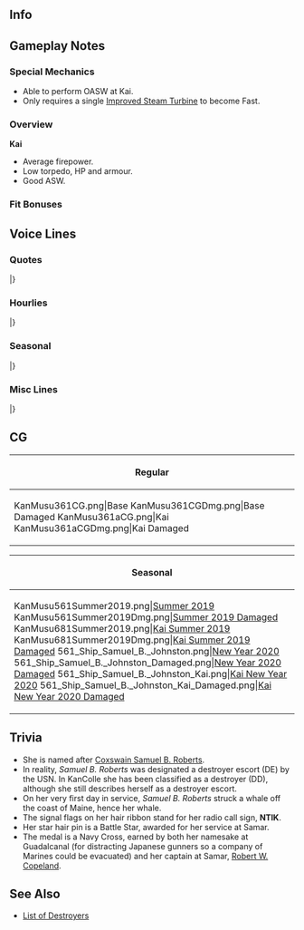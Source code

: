 ==Info==
{{KanmusuInfo|ID=361}}
{{KanmusuInfo|ID=361a}}

==Gameplay Notes==
===Special Mechanics===
* Able to perform OASW at Kai.
* Only requires a single [[Improved Steam Turbine]] to become Fast.

===Overview===
'''Kai'''
* Average firepower.
* Low torpedo, HP and armour.
* Good ASW.

===Fit Bonuses===
{{:{{BASEPAGENAME}}/Equipment Bonuses}}
{{clear}}

==Voice Lines==
===Quotes===
{{ShipquoteHeader}}
{{ShipquoteKai
|scenario = Introduction
|origin = 私ね、John C. Butler級護衛駆逐艦、Samuel B. Roberts。ね、覚えて！あ、長い？じゃあ、「Sam」でもいいよ？ Nice to meet you!
|translation = I'm John C. Butler-class destroyer escort Samuel B. Roberts! Make sure to remember it! Ah, too long? Then "Sam" is fine, okay? Nice to meet you!
|audio = Samuel_B._Roberts-Intro.mp3
}}
{{ShipquoteKai
|scenario = Introduction
|kai = yes
|origin = John C. Butler級護衛駆逐艦、Samuel B. Roberts、配置につきました！今日も頑張って守っていきます！ Yes!
|translation = John C. Butler-class destroyer escort Samuel B. Roberts, taking up my post! I'll continue to do my best to protect today! Yes!
|audio = Samuel_B._RobertsKai-Intro.mp3
}}
{{ShipquoteKai
|scenario = Library
|origin = 護衛駆逐艦、John C. Butler級、Samuel B. Robertsです。姉妹はもの凄く多いんだ。
船団護衛や対潜哨戒、結構万能なんだよ！で、私はね、TaffyⅢって任務部隊で、護衛空母を守って戦ったんだ。
自分より大きくて強い艦たちと。私のことも覚えておいてね。Thanks！
|translation = I'm John C. Butler-class destroyer escort Samuel B. Roberts. I had a lotta sisters<ref>82 of them were completed.</ref>. We were really multi-purpose: convoy escort, anti-submarine patrols, and more! So, you see, that's why I was fighting to protect the escort carriers as part of Task Unit "Taffy 3". And with ships way bigger and stronger than I was. Be sure to remember me, okay? Thanks!
|audio = Samuel_B._Roberts-Library.mp3
}}
{{ShipquoteKai
|scenario = Secretary 1
|origin = 私呼んだ？何？
|translation = Did you call me? What is it?
|audio = Samuel_B_Roberts-Sec1.mp3
}}
{{ShipquoteKai
|scenario = Secretary 1
|kai = yes
|origin = Samのこと呼んだ？何？
|translation = Did you call me? What is it?
|audio = Samuel_B_RobertsKai-Sec1.mp3
}}
{{ShipquoteKai
|scenario = Secretary 2
|origin = What's wrong? あ、そうなんだ！
|translation = What's wrong? Ah, I see!
|audio = Samuel_B._Roberts-Sec2.mp3
}}
{{ShipquoteKai
|scenario = Secretary 2
|kai = yes
|origin = 提督、what's wrong? あ、そうなの？ Okay!
|translation = Admiral, what's wrong? Ah, that so? Okay!
|audio = Samuel_B._RobertsKai-Sec2.mp3
}}
{{ShipquoteKai
|scenario = Secretary 3
|origin = 何？寂しいの？Okay! 私、相手してあげる。結構頑張っちゃうから、見てて！ふぁー！
|translation = What is it? Are you lonely? Okay! I'll keep you company. I'll do my best, really, just watch! Wahhh!
|audio = Samuel_B._Roberts-Sec3.mp3
}}
{{ShipquoteKai
|scenario = Secretary Idle
|origin = はっ、hi, Gambier Bay! どうしたの？はぁ、そう、そこなら、こここういって、こう！へぇ？仕方ない。私付いていてあげる。ったく、世話焼けるなぁ。いいけど！
|translation = Oh, hi, Gambier Bay! What's the matter? Ah, that? If you want to do that, then do it here like this, and done! Huh? Alright, I guess I'll have to come with you. You sure need help a lot. Not that I mind!
|audio = Samuel_B._Roberts-Idle.mp3
}}
{{ShipquoteKai
|scenario = Secretary Idle
|kai = yes
|origin = あはっ、hi, Gambi! どうしたの？はぁ、そう、そこなら、こここういって、こう！へぇ？仕方ない。私付いていてあげる。ったく、世話焼けるなぁ。いいけど！
|translation = Oh, hi, Gambi! What's the matter? Ah, that? If you want to do that, then do it here like this, and done! Huh? Alright, I guess I'll have to come with you. You sure need help a lot. Not that I mind!
|audio = Samuel_B._RobertsKai-Idle.mp3
}}
{{ShipquoteKai
|scenario = Secretary (Married)
|origin = うーん？疲れた？あぁ、はい、じゃあ．．．ガムでも食べる？はい！あ、要らない？何？What's wrong?仕方ない。ちょっと横になったら？はーい！
|translation = Hmm? Are you tired? Ah, okay, then... would gum be good? Okay! Oh, you don't need it? What? What's wrong? Okay, could you lie down for a sec? Theeere!
|audio = Samuel_B._Roberts-SecMarried.mp3
}}
{{ShipquoteKai
|scenario = Wedding
|origin = へぇ？何、敵！？ど、どこ？何だ、違うのか？びっくりした！どうしたの、提督？はぁ、私？ん、元気だけど．．．変なの。これを？後で？はー？後でいいんだ。いいけど。えヒヒ。Thanks a lot!
|translation = Huh? What, enemies!? W-Where? Oh, it's you? You really surprised me! What's the matter, Admiral? Oh, me? Yeah, I'm fine... you're being weird. You're giving this? Later? Ohh? Later is fine. I think? Ehehe. Thanks a lot!
|audio = Samuel_B._Roberts-Wedding.mp3
}}
{{ShipquoteKai
|scenario = Player's Score
|origin = 情報？大事！取ってあげるね！
|translation = Information? That's important! I'll get it for you, okay?
|audio = Samuel_B._Roberts-PlayerScore.mp3
}}
{{ShipquoteKai
|scenario = Player's Score
|kai = yes
|origin = 情報？本当大事！私が取ってあげる！
|translation = Information? That's really important! I'll go get it for you!
|audio = Samuel_B._RobertsKai-PlayerScore.mp3
}}
{{ShipquoteKai
|scenario = Joining the Fleet
|origin = Samuel B. Roberts, 出ます！さあ、今日もしっかり守ってか！
|translation = Samuel B. Roberts, heading out! Now then, let's hang in there with the escorting today too!
|audio = Samuel_B._Roberts-JoinFleet.mp3
}}
{{ShipquoteKai
|scenario = Joining the Fleet
|kai = yes
|origin = Samuel B. Roberts, 出ます！さあ、今日もしっかりばっちり守ってか！
|translation = Samuel B. Roberts, heading out! Now then, let's hang in there with the escorting perfectly today too!
|audio = Samuel_B._RobertsKai-JoinFleet.mp3
}}
{{ShipquoteKai
|scenario = Equipment 1
|origin = Thanks a lot!
|translation = Thanks a lot!
|audio = Samuel_B._Roberts-Equip1.mp3
}}
{{ShipquoteKai
|scenario = Equipment 2
|origin = あっ、いいね！嬉しいな、これ。
|translation = Ah, nice! I'm glad to have this.
|audio = Samuel_B._Roberts-Equip2.mp3
}}
{{ShipquoteKai
|scenario = Equipment 2
|kai = yes
|origin = あっ、すごいぃ！これ、嬉しいなぁ！
|translation = Ah, great! Now I'm really happy!
|audio = Samuel_B._RobertsKai-Equip2.mp3
}}
{{ShipquoteKai
|scenario = Equipment 3
|origin = Thanks!
|translation = Thanks!
|audio = Samuel_B._Roberts-Equip3.mp3
}}
{{ShipquoteKai
|scenario = Supply
|origin = Thanks! 魚雷もお願い！私、使うから！
|translation = Thanks! Torpedoes too, please! I'll be using them!<ref>During the Battle off Samar, ''Samuel B. Roberts'' made a famous close-range torpedo run on ''[[Choukai]]''.</ref>
|audio = Samuel_B._Roberts-Supply.mp3
}}
{{ShipquoteKai
|scenario = Docking (Minor Damage)
|origin = Sorry! すぐ直すね！
|translation = Sorry! I'll get fixed up right away!
|audio = Samuel_B._Roberts-DockMinor.mp3
}}
{{ShipquoteKai
|scenario = Docking (Major Damage)
|origin = Oh, my bad! ごめん、ちょっと休憩！
|translation = Oh, my bad! Sorry, I'll be on leave for a bit!
|audio = Samuel_B._Roberts-DockMajor.mp3
}}
{{ShipquoteKai
|scenario = Construction
|origin = 出来た！Complete!
|translation = Done! It's complete!
|audio = Samuel_B._Roberts-Construction.mp3
}}
{{ShipquoteKai
|scenario = Returning from Sortie
|origin = 作戦完了！Complete!
|translation = Operation finished! It's complete!
|audio = Samuel_B._Roberts-SortieReturn.mp3
}}
{{ShipquoteKai
|scenario = Starting a Sortie
|origin = Taffy 3, weigh anchor! 私、先頭でいい？
|translation = Taffy 3, weigh anchor! Mind if I take point?
|audio = Samuel_B._Roberts-Sortie.mp3
}}
{{ShipquoteKai
|scenario = Starting a Sortie
|kai = yes
|origin = はい！Taffy 3, 護衛を任せてください！
|translation = Roger! Taffy 3, leave the escorting to me!
|audio = Samuel_B._RobertsKai-Sortie.mp3
}}
{{ShipquoteKai
|scenario = Starting a Battle
|origin = Target in sight! いよいよか？頑張る！
|translation = Target in sight! Is it finally time? I'll do my best!
|audio = Samuel_B._Roberts-BattleStart.mp3
}}
{{ShipquoteKai
|scenario = Attack
|origin = Fire!
|translation = Fire!
|audio = Samuel_B._Roberts-Attack.mp3
}}
{{ShipquoteKai
|scenario = Night Battle Attack 
|origin = 守りきるよ！
|translation = I'll protect to the end!
|audio = Samuel_B._Roberts-NightAttack.mp3
}}
{{ShipquoteKai
|scenario = Night Battle Attack
|kai = yes 
|origin = まあ、巡洋艦のように．．．足りない！まるで戦艦のように、頑張ります！
|translation = Well, if I fight like a heavy cruiser... no, that's not enough! I'll fight as hard as a battleship!<ref>''Samuel B. Roberts'' is known as "the destroyer escort that fought like a battleship".</ref>
|audio = Samuel_B._RobertsKai-NightAttack.mp3
}}
{{ShipquoteKai
|scenario = Night Battle
|origin = 突っ込みますから！いいですか！
|translation = We're charging in! That's fine, right!?
|audio = Samuel_B._Roberts-NightBattle.mp3
}}
{{ShipquoteKai
|scenario = Night Battle
|kai = yes
|origin = 魚雷戦準備！突っ込みますから！いいですか！
|translation = Prepare to fire torpedoes! We're charging in! That's fine, right!?
|audio = Samuel_B._RobertsKai-NightBattle.mp3
}}
{{ShipquoteKai
|scenario = MVP
|origin = へぇ？私？そ、そうか！またやちゃった？まあ、でも嬉しいかな、褒められるの。Thanks!
|translation = Eh? Me? I, I see! I did it again? But I guess being praised does make me glad. Thanks!
|audio = Samuel_B._Roberts-MVP.mp3
}}
{{ShipquoteKai
|scenario = Minor Damage 1
|origin = はぁ！このっ！
|translation = Ahh! You-!
|audio = Samuel_B._Roberts-MinorDmg1.mp3
}}
{{ShipquoteKai
|scenario = Minor Damage 2
|origin = まぁ、負けるか！
|translation = L-Like I can lose here!
|audio = Samuel_B._Roberts-MinorDmg2.mp3
}}
{{ShipquoteKai
|scenario = Major Damage
|origin = あー！ま、まだ行けるの！もう一撃！
|translation = Ahhhh! I, I can keep going! One more shot!
|audio = Samuel_B._Roberts-MajorDmg.mp3
}}
{{ShipquoteKai
|scenario = Sunk
|origin = こんなに撃たれたら、私．．．痛いし、冷たい．．．皆、提督．．．bye... bye...
|translation = Getting shot this much, I... it hurts. it's so cold... everyone, Admiral... bye... bye...
|audio = Samuel_B._Roberts-Sunk.mp3
}}
|} <references/>

{{clear}}

===Hourlies===
{{ShipquoteHeader | type = hourly}}
{{ShipquoteKai
|scenario = 00:00 
|origin = 今日は私、サムがやってあげます！秘書艦yeoman、大丈夫です！任せてください！こう見えても．．．ひゃ！No problemです．．．ほぉ、ほら！
|translation = Sam'll be doing it today! Secretary ship yeoman<ref>An enlistee who performs administrative and clerical work.</ref>, ready to go! Leave it to me! Even if I look like this...<ref>Presumably referring to her size.</ref> hya! No problem... o-okay!?
|audio = Samuel_B._RobertsKai-00.mp3
}}
{{ShipquoteKai
|scenario = 01:00 
|origin = It is one now. えっと、この資料はここで．．．あぁ、眠っ．．．
|translation = It is one now. Uhm, these documents go here... ahh, so sleepy...
|audio = Samuel_B._RobertsKai-01.mp3
}}
{{ShipquoteKai
|scenario = 02:00 
|origin = It is two now. 提督、眠くないですか？そう？
|translation = It is two now. Aren't you sleepy, Admiral? Really?
|audio = Samuel_B._RobertsKai-02.mp3
}}
{{ShipquoteKai
|scenario = 03:00 
|origin = It is three now. Coffee飲みます？あぁ、thanks. 提督、これ、甘くて美味しい。
|translation = It is three now. Can I have some coffee? Ah, thanks. Admiral, this, it's delicious and sweet.
|audio = Samuel_B._RobertsKai-03.mp3
}}
{{ShipquoteKai
|scenario = 04:00 
|origin = It's four now. あぁー。もうすぐ朝ですね。あぁー
|translation = It's four now. Yaaawn. It's almost morning, right? Yaaawn.
|audio = Samuel_B._RobertsKai-04.mp3
}}
{{ShipquoteKai
|scenario = 05:00 
|origin = Good morning, 提督！It's five now! 朝になっちゃいました！
|translation = Good morning, Admiral! It's five now! Morning's here!
|audio = Samuel_B._RobertsKai-05.mp3
}}
{{ShipquoteKai
|scenario = 06:00 
|origin = It is six now. 朝の一杯はもちろん、熱いcoffeeですよね！私が．．．はぁ、はぁぁ！No, no problem!
|translation = It is six now. There's nothing like a cup of hot coffee in the morning. I- ah, ahhh! No, no problem!
|audio = Samuel_B._RobertsKai-06.mp3
}}
{{ShipquoteKai
|scenario = 07:00 
|origin = It is seven now. Morningはサム特性scrambled eggsとbacon! はい、もちろん熱いcoffeeもう！さあ、食べて食べて！
|translation = It is seven now. This morning we'll have Sam's special scrambled eggs and bacon! Yes, there's hot coffee too, of course! Now, dig in, dig in!
|audio = Samuel_B._RobertsKai-07.mp3
}}
{{ShipquoteKai
|scenario = 08:00 
|origin = It is eight now. 提督、finished? Coffeeのお代わりは？あっ、はい。はぁ！
|translation = It is eight now. Admiral, are you finished? Would you like more coffee? Ah, okay. Ahh!
|audio = Samuel_B._RobertsKai-08.mp3
}}
{{ShipquoteKai
|scenario = 09:00 
|origin = It is nine now. だ、大丈夫、問題ないから。No problem.
|translation = It is nine now. I, I'm fine, don't worry. No problem.
|audio = Samuel_B._RobertsKai-09.mp3
}}
{{ShipquoteKai
|scenario = 10:00 
|origin = It is ten now. さて、演習？はい、任せてください！はっ、はあ！
|translation = It is ten now. Now then, Exercises? Okay, leave it to me! Ah, ahhh!
|audio = Samuel_B._RobertsKai-10.mp3
}}
{{ShipquoteKai
|scenario = 11:00 
|origin = It is eleven now. なんか、頑張ったらお腹すきました。ランチ、ちょっと早く？あ、ダメ？
|translation = It is eleven now. I guess I got hungry from trying so hard. Could we have lunch a little earlier? We can't?
|audio = Samuel_B._RobertsKai-11.mp3
}}
{{ShipquoteKai
|scenario = 12:00 
|origin = It is noon. Lunch time! さぁ、まずはcoffeeですね？お持ちしまあー
|translation = It is noon. Lunch time! Alright, coffee first, right? I brought sooooooo-
|audio = Samuel_B._RobertsKai-12.mp3
}}
{{ShipquoteKai
|scenario = 13:00 
|origin = It is one now. だ、大丈夫。すべてno problemです。もちろん！
|translation = It is one now. I, I'm fine. No problems at all. Of course!
|audio = Samuel_B._RobertsKai-13.mp3
}}
{{ShipquoteKai
|scenario = 14:00 
|origin = It is two- あ、hi, Gambi! Gambier Bay! What's up? あ、そうなんだ！私も私も！えひひ。
|translation = It is two- ah, hi, Gambi! Gambier Bay! What's up? Ah, really? Me too, me too! Ehehe.
|audio = Samuel_B._RobertsKai-14.mp3
}}
{{ShipquoteKai
|scenario = 15:00 
|origin = It is three now. ちょっとお腹すくない？あ、そう、そうだね．．．
|translation = It is three now. Aren't you a little hungry? Ah, right, yeah...
|audio = Samuel_B._RobertsKai-15.mp3
}}
{{ShipquoteKai
|scenario = 16:00 
|origin = It is four now. って、ああ！鳥海！Hey!　あ、うん、そう、今わそうなの。よろしくね。あ、thanks!
|translation = It is four now. Ah, wait! Choukai! Hey! Ah, mhm, yeah, that's how it is now. I'm counting on you. Ah, thanks!
|audio = Samuel_B._RobertsKai-16.mp3
}}
{{ShipquoteKai
|scenario = 17:00 
|origin = It is five now. 見て見て！ほら、水平線の．．．ね？奇麗！いいよね、うん！
|translation = It is fine now. Look, look! See, on the horizon... right? Beautiful! This is great, yeah!
|audio = Samuel_B._RobertsKai-17.mp3
}}
{{ShipquoteKai
|scenario = 18:00 
|origin = It is six now. さぁ、夜ご飯！へっ？ 外食？いいよ！私作ってやるから。簡単なのでいいよね？ハンバーグとかどう？
|translation = It is six now. Time for dinner! Huh? Eating out? Don't worry, I'll cook. Something simple is fine, right? Like a hamburger?
|audio = Samuel_B._RobertsKai-18.mp3
}}
{{ShipquoteKai
|scenario = 19:00 
|origin = It is seven now. さぁ、食べて！サム風特性ハンバーグディナー、召し上がれ！飲み物はcoffeeでいい？へぇ？Beer!?
|translation = It is seven now. Time to eat! Sam-style special hamburger dinner - eat up! Would you like some coffee? 
|audio = Samuel_B._RobertsKai-19.mp3
}}
{{ShipquoteKai
|scenario = 20:00 
|origin = It is eight now. って、なんかすごいうるさくない？水雷戦隊？どこの？私、ちょっと文句いってきていい？あ、そう？じゃあ、行ってくる！
|translation = It is eight now. Wow, what's with all the noise? Torpedo squadrons? From where? Can I go complain a bit? Ah, really? Okay, I'll be right back!
|audio = Samuel_B._RobertsKai-20.mp3
}}
{{ShipquoteKai
|scenario = 21:00 
|origin = It is nine now. 危なかった～！なんか取り込まれるところだった。いや、私、護衛や哨戒だから、基本は、夜戦じゃなくて！
|translation = It is nine now. Whew, that was close! Felt like I was about to get sucked in with them. It's just, I'm for escorting and patrolling and stuff, not night battles!
|audio = Samuel_B._RobertsKai-21.mp3
}}
{{ShipquoteKai
|scenario = 22:00 
|origin = It is ten now. なんか今日も一日ぐったり疲れました。ですが、明日も頑張って守っていきましょう！私も頑張ります！
|translation = It is ten now. Feels kinda like I've been busy all day. But let's continue to work hard to protect tomorrow too! I'll do my best as well!
|audio = Samuel_B._RobertsKai-22.mp3
}}
{{ShipquoteKai
|scenario = 23:00 
|origin = It is eleven now. 一日大変疲れ様でした！休める時に、休んでおいてくださいね！明日も頑張りましょう！
|translation = It is eleven now. Thanks for all your hard work today! Make sure to rest when you get the chance! Let's work hard again tomorrow!
|audio = Samuel_B._RobertsKai-23.mp3
}}
|} <references/>

{{clear}}

===Seasonal===
{{SeasonalHeaderOld}}
{{SeasonalQuote
|scenario = [[Seasonal/Fifth_Anniversary|5th Anniversary]]
|origin = Congratulations! 5th Anniversary!
|translation =	Congratulations! 5th Anniversary!
|audio = Samuel_B._Roberts_5th_Anniversary_Sec1.mp3
|notes = 
}}
{{SeasonalQuote
|scenario = [[Seasonal/Rainy_Season_2018|Rainy Season 2018]]
|origin = あぁ…これが「ツーユー」って季節ね？聞いていた、聞いていた！私もいいumbrella買いに行こうっと。あぁ、大和のはいいな！
|translation =	Aaah… So this is that season called “Tsuyuu”? I’ve heard all about it! I want to go buy a nice umbrella too. Ah, Yamato’s is nice!
|audio = Samuel_B._Roberts _Rainy_Season_2018_Sec1.mp3
|notes = 
}}
{{SeasonalQuote
|scenario = [[Seasonal/Summer_2018|Summer 2018]]
|origin = えぇ、何が「On Ice」なの？氷がどうしたって？えぇ、何？この艦隊運動どういうこと？
|translation =	Eh, what's "On Ice"? What's this about ice? Eh, what? What kind of fleet mobilisation is this?
|audio = Samuel_B._Roberts_Summer_2018_Sec1.mp3
|notes = 
}}
{{SeasonalQuote
|scenario = [[Seasonal/Saury_2018|Saury 2018]]
|origin = 秋刀魚？秋刀魚祭り！うん、私も頑張る！取るぞ！武器はHedgehogでいい？…えぇ、それはだめ？そ、そうなの？
|translation =	Saury? A Saury Festival! Yup, I'll work hard too! Off I go! Can I use a Hedgehog? ...Eh, I can't? Re-really?
|audio = Samuel_B_Roberts_Sec1_Saury_2018.mp3
|notes = 
}}
{{SeasonalQuote
|scenario = [[Seasonal/Late_Autumn_2018|Late Autumn 2018]]
|origin = まあ、秋はちょっとなんって言うの…こう体が燃えてからっと言うか…何っていうか……えぇ、お芋食って落ち着け？…あぁ、はい！はむ…ん…はむ…ん…美味しいです。
|translation =	Well, autumn is a bit you know... My body just feels so restless... How do I say it... Eh, have a sweet potato and calm down? ...Ah, yes! *nom*...*nom*...*nom*...*nom*... It's delicious.
|audio = Samuel_B._Roberts_Late_Autumn_2018_Sec1.mp3
|notes = 
}}
{{SeasonalQuote
|scenario = [[Seasonal/Christmas_2018|Christmas 2018]]
|origin = Merry Christmas! John, これ美味しい！やっぱ七面鳥だよね！うん、うん！……えぇ、Gamby、何？…後ろ？あぁ、上？…うわぁ！！
|translation =	Merry Christmas! John, this is delicious! It's gotta be turkey alright! Yep, yep! ...Eh, Gamby, what is it? ...Behind me? Ah, above me? ...WHOAA!!
|audio = Samuel_B._Roberts_Christmas_2018_Sec1.mp3
|notes = 
}}
{{SeasonalQuote
|scenario = [[Seasonal/New_Year_2019|New Years 2019]]
|origin = Happy New Year!今年もSamはよろしくね。ちゃんと守ってあげるから！
|translation =	Happy New Year! Look after me this year too. I'll be sure to protect you well!
|audio = Samuel_B._Roberts_New_Year_2019_Sec1.mp3
|notes = 
}}
{{SeasonalQuote
|scenario = [[Seasonal/Setsubun_2019|Setsubun 2019]]
|origin = えぇ？セッツブウン？ブウンってなに、ブウンって？……この豆セット、こう掴んで、こう投げるっと？あぁ、金剛、行くよ！セッツーブウン！はぁ？
|translation =	Eh? Setsubuun? What is "buun" supposed to mean? ...Take this set of beans, hold it like this, and throw it like that? Ah, Kongou, here I come! SettsuuuuBUUUN! Huh?
|audio = Samuel_B._Roberts_Setsubun_2019_Sec1.mp3
|notes = 
}}
{{SeasonalQuote
|scenario = [[Seasonal/Valentine%27s_Day_2019|Valentine's Day 2019]]
|origin = うひひ、Sam特製coffee風味チョコ。提督、大事に食べてね。はい、どうぞ！うひひ。
|translation =	Uhihi, it's my special coffee-flavoured chocolate. Admiral, make sure you savour it. Here, help yourself! Uhihi.
|audio = Samuel_B._Roberts_Valentines_2019_Sec1.mp3
|notes = 
}}
{{SeasonalQuote
|scenario = [[Seasonal/White_Day_2019|White Day 2019]]
|origin = えぇ、これ…チョコのお返し？Thanks！あぁ、美味しい。いいね、こういうの。えへへぇ。
|translation =	Eh, this... is in return for the chocolates? Thanks! Ah, it's delicious. This is great. Ehehe.
|audio = Samuel_B._Roberts_White_Day_2019_Sec1.mp3
|notes = 
}}
{{SeasonalQuote
|scenario = [[Seasonal/Coming_of_Spring_2019|Coming of Spring 2019]]
|origin = 春だ！春はやっぱ、なんか好き。私がデビューした季節でもあるし。えぇ、Taffy 3でparty？オハナミ？OK、行く！
|translation =	It's spring! I definitely kinda like spring. It was the season that I debuted after all. Eh, a Taffy 3 party? Ohanami? Ok, I'll come along!
|audio = Samuel_B._Roberts_Spring_2019_Sec1.mp3
|notes = 
}}
{{SeasonalQuote
|scenario = [[Seasonal/Summer_2019|Summer 2019]]
|origin = 今年も暑くなってきた。みんな…あぁ、なるほど。Swimsuits.
|translation =	It's getting hot again this year. Everyone... Ah, I see. Swimsuits.
|audio = Samuel_B._Roberts_Summer_2019_Sec2.mp3
|notes = Secretary 2
}}
{{SeasonalQuote
|scenario = [[Seasonal/Summer_2019|Summer 2019]]
|origin = 買っちゃえましたよ。Swimsuit!ど、どうかな？おかしくはない？そう！？No problem?
|translation =	I bought one. A swimsuit! H-how do I look? I don't look strange? Really!? No problems?
|audio = Samuel_B._Roberts_Summer_2019_Sec3.mp3
|notes = Secretary 3
}}
{{SeasonalQuote
|scenario = [[Seasonal/Seventh_Anniversary|7th Anniversary]]
|origin = Congratulations, 7th Anniversary. Yay!
|translation =	Congratulations on the 7th Anniversary. Yay!
|audio = Samuel_B._Roberts_7th_Anniversary_Secretary_2.mp3
|notes = Secretary 2
}}
{{SeasonalQuote
|scenario = [[Seasonal/Eighth_Anniversary|8th Anniversary]]
|origin = Congratulations! すごい！8th Anniversary.
|translation =	Congratulations! Amazing! It's the 8th Anniversary.
|audio = Samuel_B._Roberts_8th Anniversary_Secretary_1.mp3
|notes = 
}}
|}<references/>

{{clear}}

===Misc Lines===
{{SeasonalHeaderOld}}
{{SeasonalQuote
|scenario = [[Early_Fall_2018_Event|Early Fall 2018 Event]]
|origin = 突っ込め！Fire!
|translation =	Attack! Fire!
|audio = SamuelB.RobertsKai-Friend_Fleet_1.mp3
|notes = Friend Fleet Line
}}
|}<references/>

{{clear}}

==CG==
{| class="mw-collapsible mw-collapsed wikitable" style="width: 100%;"
!Regular
|-
|<gallery>
KanMusu361CG.png|Base
KanMusu361CGDmg.png|Base Damaged
KanMusu361aCG.png|Kai
KanMusu361aCGDmg.png|Kai Damaged
</gallery>
|}

{| class="mw-collapsible mw-collapsed wikitable" style="width: 100%;"
!Seasonal
|-
|<gallery>
KanMusu561Summer2019.png|[[Seasonal/Summer_2019|Summer 2019]]
KanMusu561Summer2019Dmg.png|[[Seasonal/Summer_2019|Summer 2019 Damaged]]
KanMusu681Summer2019.png|[[Seasonal/Summer_2019|Kai Summer 2019]]
KanMusu681Summer2019Dmg.png|[[Seasonal/Summer_2019|Kai Summer 2019 Damaged]]
561_Ship_Samuel_B._Johnston.png|[[Seasonal/New_Year_2020|New Year 2020]]
561_Ship_Samuel_B._Johnston_Damaged.png|[[Seasonal/New_Year_2020|New Year 2020 Damaged]]
561_Ship_Samuel_B._Johnston_Kai.png|[[Seasonal/New_Year_2020|Kai New Year 2020]]
561_Ship_Samuel_B._Johnston_Kai_Damaged.png|[[Seasonal/New_Year_2020|Kai New Year 2020 Damaged]]
</gallery>
|}

==Trivia==
* She is named after [https://en.wikipedia.org/wiki/Samuel_B._Roberts Coxswain Samuel B. Roberts].
* In reality, ''Samuel B. Roberts'' was designated a destroyer escort (DE) by the USN. In KanColle she has been classified as a destroyer (DD), although she still describes herself as a destroyer escort.
* On her very first day in service, ''Samuel B. Roberts'' struck a whale off the coast of Maine, hence her whale.
* The signal flags on her hair ribbon stand for her radio call sign, '''NTIK'''.
* Her star hair pin is a Battle Star, awarded for her service at Samar.
* The medal is a Navy Cross, earned by both her namesake at Guadalcanal (for distracting Japanese gunners so a company of Marines could be evacuated) and her captain at Samar, [[wikipedia:Robert_W._Copeland|Robert W. Copeland]].

==See Also==
* [[EliteDD|List of Destroyers]]
{{Shiplist}}